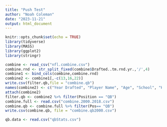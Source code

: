 ```yaml
---
title: "Push Test"
author: "Noah Coleman"
date: "2023-11-21"
output: html_document
---
```


```r
knitr::opts_chunk$set(echo = TRUE)
library(tidyverse)
library(MASS)
library(ggplot2)
library(stringr)
```


```r
combine <- read_csv("nfl.combine.csv")
combine.rnd <- str_split_fixed(combine$Drafted..tm.rnd.yr.,'/',4)
combine1 <- bind_cols(combine,combine.rnd)
combine2 <- combine1[,-c(13,16,22)]
write.csv(filter.qb,file = "combine.qb")
names(combine2) <- c("Year Drafted", "Player Name", "Age", "School", "Height", "Weight", "40 Yd Dash", "Vertical Jump", " Bench Press(Reps)", "Broad Jump", "3 Cone Agility", "20 Yd Shuttle", "BMI", "Player Type", "Position", "Drafted", "Team", "Round Drafted","Pick Number")
attach(combine2)
filter.qb <- combine2 %>% filter(Position == "QB")
combine.full <- read.csv("combine.2000.2018.csv")
combine.qb <- combine.full %>% filter(Pos== "QB")
write.csv(combine.qb, file = "combine.qb2000.csv")
```
```r
qb.data <- read.csv("qbStats.csv")

```


